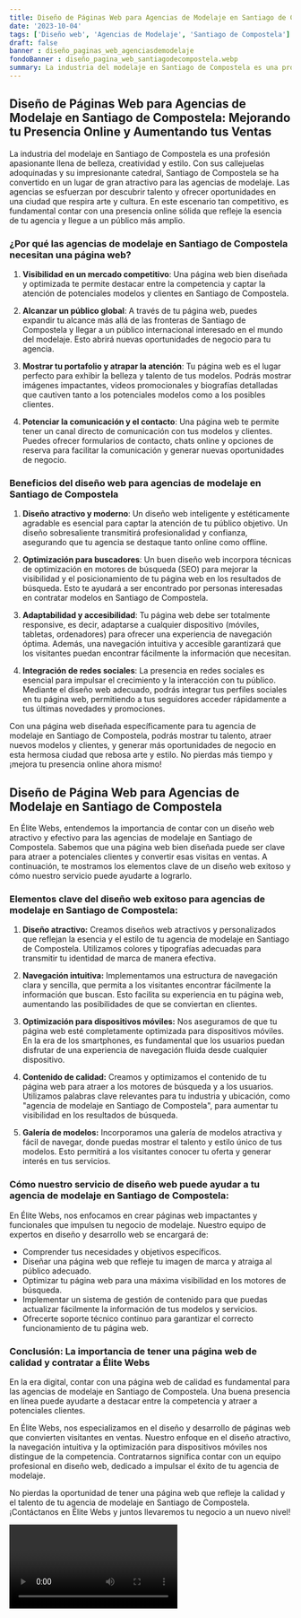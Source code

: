 ```yaml
---
title: Diseño de Páginas Web para Agencias de Modelaje en Santiago de Compostela
date: '2023-10-04'
tags: ['Diseño web', 'Agencias de Modelaje', 'Santiago de Compostela']
draft: false
banner : diseño_paginas_web_agenciasdemodelaje
fondoBanner : diseño_pagina_web_santiagodecompostela.webp
summary: La industria del modelaje en Santiago de Compostela es una profesión apasionante llena de belleza, creatividad y estilo. Con sus callejuelas adoquinadas y su impresionante catedral, Santiago de Compostela se ha convertido en un lugar de gran atractivo para las agencias de modelaje. Las agencias se esfuerzan por descubrir talento y ofrecer oportunidades en una ciudad que respira arte y cultura. En este escenario tan competitivo, es fundamental contar con una presencia online sólida que refleje la esencia de tu agencia y llegue a un público más amplio.
---
```


## Diseño de Páginas Web para Agencias de Modelaje en Santiago de Compostela: Mejorando tu Presencia Online y Aumentando tus Ventas

La industria del modelaje en Santiago de Compostela es una profesión apasionante llena de belleza, creatividad y estilo. Con sus callejuelas adoquinadas y su impresionante catedral, Santiago de Compostela se ha convertido en un lugar de gran atractivo para las agencias de modelaje. Las agencias se esfuerzan por descubrir talento y ofrecer oportunidades en una ciudad que respira arte y cultura. En este escenario tan competitivo, es fundamental contar con una presencia online sólida que refleje la esencia de tu agencia y llegue a un público más amplio.

### ¿Por qué las agencias de modelaje en Santiago de Compostela necesitan una página web?

1. **Visibilidad en un mercado competitivo**: Una página web bien diseñada y optimizada te permite destacar entre la competencia y captar la atención de potenciales modelos y clientes en Santiago de Compostela.

2. **Alcanzar un público global**: A través de tu página web, puedes expandir tu alcance más allá de las fronteras de Santiago de Compostela y llegar a un público internacional interesado en el mundo del modelaje. Esto abrirá nuevas oportunidades de negocio para tu agencia.

3. **Mostrar tu portafolio y atrapar la atención**: Tu página web es el lugar perfecto para exhibir la belleza y talento de tus modelos. Podrás mostrar imágenes impactantes, videos promocionales y biografías detalladas que cautiven tanto a los potenciales modelos como a los posibles clientes.

4. **Potenciar la comunicación y el contacto**: Una página web te permite tener un canal directo de comunicación con tus modelos y clientes. Puedes ofrecer formularios de contacto, chats online y opciones de reserva para facilitar la comunicación y generar nuevas oportunidades de negocio.

### Beneficios del diseño web para agencias de modelaje en Santiago de Compostela

1. **Diseño atractivo y moderno**: Un diseño web inteligente y estéticamente agradable es esencial para captar la atención de tu público objetivo. Un diseño sobresaliente transmitirá profesionalidad y confianza, asegurando que tu agencia se destaque tanto online como offline.

2. **Optimización para buscadores**: Un buen diseño web incorpora técnicas de optimización en motores de búsqueda (SEO) para mejorar la visibilidad y el posicionamiento de tu página web en los resultados de búsqueda. Esto te ayudará a ser encontrado por personas interesadas en contratar modelos en Santiago de Compostela.

3. **Adaptabilidad y accesibilidad**: Tu página web debe ser totalmente responsive, es decir, adaptarse a cualquier dispositivo (móviles, tabletas, ordenadores) para ofrecer una experiencia de navegación óptima. Además, una navegación intuitiva y accesible garantizará que los visitantes puedan encontrar fácilmente la información que necesitan.

4. **Integración de redes sociales**: La presencia en redes sociales es esencial para impulsar el crecimiento y la interacción con tu público. Mediante el diseño web adecuado, podrás integrar tus perfiles sociales en tu página web, permitiendo a tus seguidores acceder rápidamente a tus últimas novedades y promociones.

Con una página web diseñada específicamente para tu agencia de modelaje en Santiago de Compostela, podrás mostrar tu talento, atraer nuevos modelos y clientes, y generar más oportunidades de negocio en esta hermosa ciudad que rebosa arte y estilo. No pierdas más tiempo y ¡mejora tu presencia online ahora mismo!

<GifSeo />

<Cta />

## Diseño de Página Web para Agencias de Modelaje en Santiago de Compostela

En Élite Webs, entendemos la importancia de contar con un diseño web atractivo y efectivo para las agencias de modelaje en Santiago de Compostela. Sabemos que una página web bien diseñada puede ser clave para atraer a potenciales clientes y convertir esas visitas en ventas. A continuación, te mostramos los elementos clave de un diseño web exitoso y cómo nuestro servicio puede ayudarte a lograrlo.

### Elementos clave del diseño web exitoso para agencias de modelaje en Santiago de Compostela:

1. **Diseño atractivo:** Creamos diseños web atractivos y personalizados que reflejan la esencia y el estilo de tu agencia de modelaje en Santiago de Compostela. Utilizamos colores y tipografías adecuadas para transmitir tu identidad de marca de manera efectiva.

2. **Navegación intuitiva:** Implementamos una estructura de navegación clara y sencilla, que permita a los visitantes encontrar fácilmente la información que buscan. Esto facilita su experiencia en tu página web, aumentando las posibilidades de que se conviertan en clientes.

3. **Optimización para dispositivos móviles:** Nos aseguramos de que tu página web esté completamente optimizada para dispositivos móviles. En la era de los smartphones, es fundamental que los usuarios puedan disfrutar de una experiencia de navegación fluida desde cualquier dispositivo.

4. **Contenido de calidad:** Creamos y optimizamos el contenido de tu página web para atraer a los motores de búsqueda y a los usuarios. Utilizamos palabras clave relevantes para tu industria y ubicación, como "agencia de modelaje en Santiago de Compostela", para aumentar tu visibilidad en los resultados de búsqueda.

5. **Galería de modelos:** Incorporamos una galería de modelos atractiva y fácil de navegar, donde puedas mostrar el talento y estilo único de tus modelos. Esto permitirá a los visitantes conocer tu oferta y generar interés en tus servicios.

### Cómo nuestro servicio de diseño web puede ayudar a tu agencia de modelaje en Santiago de Compostela:

En Élite Webs, nos enfocamos en crear páginas web impactantes y funcionales que impulsen tu negocio de modelaje. Nuestro equipo de expertos en diseño y desarrollo web se encargará de:

- Comprender tus necesidades y objetivos específicos.
- Diseñar una página web que refleje tu imagen de marca y atraiga al público adecuado.
- Optimizar tu página web para una máxima visibilidad en los motores de búsqueda.
- Implementar un sistema de gestión de contenido para que puedas actualizar fácilmente la información de tus modelos y servicios.
- Ofrecerte soporte técnico continuo para garantizar el correcto funcionamiento de tu página web.

### Conclusión: La importancia de tener una página web de calidad y contratar a Élite Webs

En la era digital, contar con una página web de calidad es fundamental para las agencias de modelaje en Santiago de Compostela. Una buena presencia en línea puede ayudarte a destacar entre la competencia y atraer a potenciales clientes.

En Élite Webs, nos especializamos en el diseño y desarrollo de páginas web que convierten visitantes en ventas. Nuestro enfoque en el diseño atractivo, la navegación intuitiva y la optimización para dispositivos móviles nos distingue de la competencia. Contratarnos significa contar con un equipo profesional en diseño web, dedicado a impulsar el éxito de tu agencia de modelaje.

No pierdas la oportunidad de tener una página web que refleje la calidad y el talento de tu agencia de modelaje en Santiago de Compostela. ¡Contáctanos en Élite Webs y juntos llevaremos tu negocio a un nuevo nivel!

<Video />

<CtaBot job='Agencias de Modelaje' city='Santiago de Compostela'/>

<Gmaps query='Santiago de Compostela+españa+maps' />